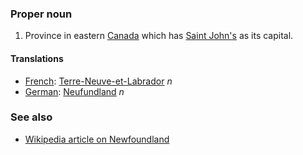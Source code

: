 ===Proper noun===
#Province in eastern [[Canada]] which has [[Saint John's]] as its capital.


====Translations====
*[[French]]: [[Terre-Neuve-et-Labrador]] ''n''
*[[German]]: [[Neufundland]] ''n''

===See also===
*[[w:Newfoundland|Wikipedia article on Newfoundland]]